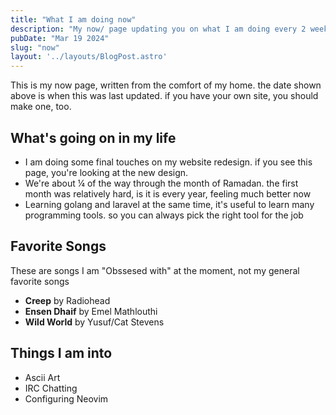 ```yaml
---
title: "What I am doing now"
description: "My now/ page updating you on what I am doing every 2 weeks"
pubDate: "Mar 19 2024"
slug: "now"
layout: '../layouts/BlogPost.astro'
---
```


This is my now page, written from the comfort of my home. the date shown above is when this was last updated. if you have your own site, you should make one, too.

## What's going on in my life
- I am doing some final touches on my website redesign. if you see this page, you're looking at the new design.
- We're about ¼ of the way through the month of Ramadan. the first month was relatively hard, is it is every year, feeling much better now
- Learning golang and laravel at the same time, it's useful to learn many programming tools. so you can always pick the right tool for the job

## Favorite Songs
These are songs I am "Obssesed with" at the moment, not my general favorite songs
- **Creep** by Radiohead
- **Ensen Dhaif** by Emel Mathlouthi
- **Wild World** by Yusuf/Cat Stevens

## Things I am into
- Ascii Art
- IRC Chatting
- Configuring Neovim
